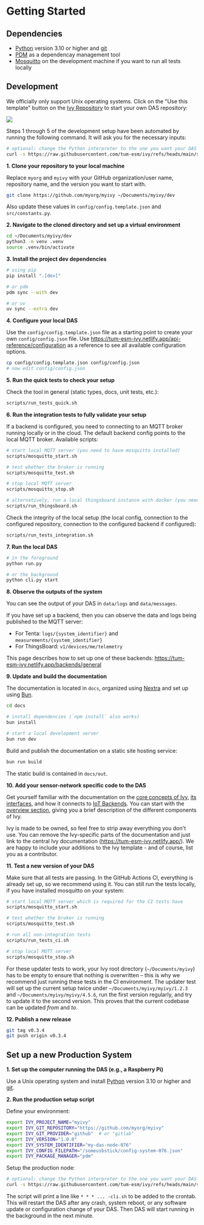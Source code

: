 
# Getting Started

## Dependencies

- [Python](https://www.python.org/) version 3.10 or higher and [git](https://git-scm.com/)
- [PDM](https://pdm-project.org/) as a dependencay management tool
- [Mosquitto](https://mosquitto.org/) on the development machine if you want to run all tests locally

## Development

We officially only support Unix operating systems. Click on the "Use this template" button on the [Ivy Repository](https://github.com/tum-esm/ivy) to start your own DAS repository:

<img src="/use-template-button.png" class="mt-2" />

<Callout type="info">

Steps 1 through 5 of the development setup have been automated by running the following command. It will ask you for the necessary inputs:

```bash
# optional: change the Python interpreter to the one you want your DAS to run with
curl -s https://raw.githubusercontent.com/tum-esm/ivy/refs/heads/main/scripts/setup_development.py > /tmp/ivy_setup_development.py && python3 /tmp/ivy_setup_development.py
```

</Callout>

**1. Clone your repository to your local machine**

Replace `myorg` and `myivy` with your GitHub organization/user name, repository name, and the version you want to start with.

```bash
git clone https://github.com/myorg/myivy ~/Documents/myivy/dev
```

Also update these values in `config/config.template.json` and `src/constants.py`.

**2. Navigate to the cloned directory and set up a virtual environment**

```bash
cd ~/Documents/myivy/dev
python3 -m venv .venv
source .venv/bin/activate
```

**3. Install the project dev dependencies**

```bash
# using pip
pip install ".[dev]"

# or pdm
pdm sync --with dev

# or uv
uv sync --extra dev
```

**4. Configure your local DAS**

Use the `config/config.template.json` file as a starting point to create your own `config/config.json` file. Use https://tum-esm-ivy.netlify.app/api-reference/configuration as a reference to see all available configuration options.

```bash
cp config/config.template.json config/config.json
# now edit config/config.json
```

**5. Run the quick tests to check your setup**

Check the tool in general (static types, docs, unit tests, etc.):

```bash
scripts/run_tests_quick.sh
```

**6. Run the integration tests to fully validate your setup**

If a backend is configured, you need to connecting to an MQTT broker running locally or in the cloud. The default backend config points to the local MQTT broker. Available scripts:

```bash
# start local MQTT server (you need to have mosquitto installed)
scripts/mosquitto_start.sh

# test whether the broker is running
scripts/mosquitto_test.sh

# stop local MQTT server
scripts/mosquitto_stop.sh

# alternatively, run a local thingsboard instance with docker (you need to have docker installed)
scripts/run_thingsboard.sh
```

Check the integrity of the local setup (the local config, connection to the configured repository, connection to the configured backend if configured):

```bash
scripts/run_tests_integration.sh
```

**7. Run the local DAS**

```bash
# in the foreground
python run.py

# or the background
python cli.py start
```

**8. Observe the outputs of the system**

You can see the output of your DAS in `data/logs` and `data/messages`.

If you have set up a backend, then you can observe the data and logs being published to the MQTT server:

- For Tenta: `logs/{system_identifier}` and `measurements/{system_identifier}`
- For ThingsBoard: `v1/devices/me/telemetry`

This page describes how to set up one of these backends: https://tum-esm-ivy.netlify.app/backends/general

**9. Update and build the documentation**

The documentation is located in `docs`, organized using [Nextra](https://nextra.site/) and set up using [Bun](https://bun.sh/).

```bash
cd docs

# install dependencies (`npm install` also works)
bun install

# start a local development server
bun run dev
```

Build and publish the documentation on a static site hosting service:

```bash
bun run build
```

The static build is contained in `docs/out`.

**10. Add your sensor-network specific code to the DAS**

Get yourself familiar with the documentation on the [core concepts of Ivy](https://tum-esm-ivy.netlify.app/concepts/file-system-layout), [its interfaces](https://tum-esm-ivy.netlify.app/interfaces/configuration), and how it connects to [IoT Backends](https://tum-esm-ivy.netlify.app/backends/general). You can start with the [overview section](https://tum-esm-ivy.netlify.app/overview), giving you a brief description of the different components of Ivy.

Ivy is made to be owned, so feel free to strip away everything you don't use. You can remove the Ivy-specific parts of the documentation and just link to the central Ivy documentation (https://tum-esm-ivy.netlify.app/). We are happy to include your additions to the Ivy template - and of course, list you as a contributor.

**11. Test a new version of your DAS**

Make sure that all tests are passing. In the GitHub Actions CI, everything is already set up, so we recommend using it. You can still run the tests locally, if you have installed mosquitto on your system:

```bash
# start local MQTT server which is required for the CI tests have
scripts/mosquitto_start.sh

# test whether the broker is running
scripts/mosquitto_test.sh

# run all non-integration tests
scripts/run_tests_ci.sh

# stop local MQTT server
scripts/mosquitto_stop.sh
```

For these updater tests to work, your Ivy root directory (`~/Documents/myivy`) has to be empty to ensure that nothing is overwritten – this is why we recommend just running these tests in the CI environment. The updater test will set up the current setup twice under `~/Documents/myivy/myivy/1.2.3` and `~/Documents/myivy/myivy/4.5.6`, run the first version regularly, and try to update it to the second version. This proves that the current codebase can be updated _from_ and _to_.

**12. Publish a new release**

```bash
git tag v0.3.4
git push origin v0.3.4
```

## Set up a new Production System

**1. Set up the computer running the DAS (e.g., a Raspberry Pi)**

Use a Unix operating system and install [Python](https://www.python.org/) version 3.10 or higher and [git](https://git-scm.com/).

**2. Run the production setup script**

Define your environment:

```bash
export IVY_PROJECT_NAME="myivy"
export IVY_GIT_REPOSITORY="https://github.com/myorg/myivy"
export IVY_GIT_PROVIDER="github"  # or "gitlab"
export IVY_VERSION="1.0.0"
export IVY_SYSTEM_IDENTIFIER="my-das-node-076"
export IVY_CONFIG_FILEPATH="/someusbstick/config-system-076.json"
export IVY_PACKAGE_MANAGER="pdm"
```

Setup the production node:

```bash
# optional: change the Python interpreter to the one you want your DAS to run with
curl -s https://raw.githubusercontent.com/tum-esm/ivy/refs/heads/main/scripts/setup_production.py > /tmp/ivy_setup_production.py && python3 /tmp/ivy_setup_production.py
```

The script will print a line like `* * * ... -cli.sh` to be added to the crontab. This will restart the DAS after any crash, system reboot, or any software update or configuration change of your DAS. Then DAS will start running in the background in the next minute.
